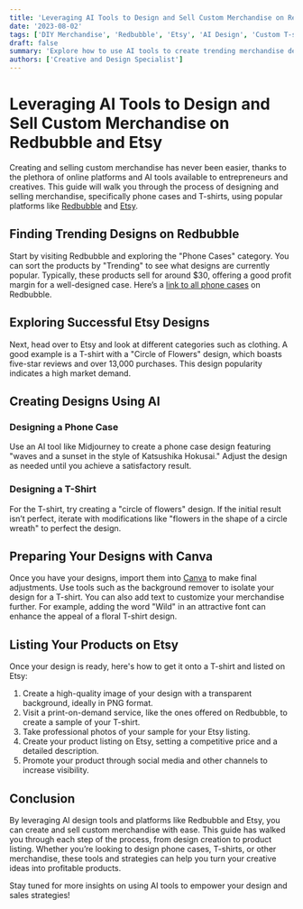 ```yaml
---
title: 'Leveraging AI Tools to Design and Sell Custom Merchandise on Redbubble and Etsy'
date: '2023-08-02'
tags: ['DIY Merchandise', 'Redbubble', 'Etsy', 'AI Design', 'Custom T-shirts', 'Phone Cases']
draft: false
summary: 'Explore how to use AI tools to create trending merchandise designs and successfully sell them on platforms like Redbubble and Etsy. This guide provides a comprehensive walkthrough, from design creation to listing products for sale.'
authors: ['Creative and Design Specialist']
---
```


# Leveraging AI Tools to Design and Sell Custom Merchandise on Redbubble and Etsy

Creating and selling custom merchandise has never been easier, thanks to the plethora of online platforms and AI tools available to entrepreneurs and creatives. This guide will walk you through the process of designing and selling merchandise, specifically phone cases and T-shirts, using popular platforms like [Redbubble](https://www.redbubble.com) and [Etsy](https://www.etsy.com).

## Finding Trending Designs on Redbubble

Start by visiting Redbubble and exploring the "Phone Cases" category. You can sort the products by "Trending" to see what designs are currently popular. Typically, these products sell for around $30, offering a good profit margin for a well-designed case. Here’s a [link to all phone cases](https://www.redbubble.com/shop/phone-cases) on Redbubble.

## Exploring Successful Etsy Designs

Next, head over to Etsy and look at different categories such as clothing. A good example is a T-shirt with a "Circle of Flowers" design, which boasts five-star reviews and over 13,000 purchases. This design popularity indicates a high market demand.

## Creating Designs Using AI

### Designing a Phone Case

Use an AI tool like Midjourney to create a phone case design featuring "waves and a sunset in the style of Katsushika Hokusai." Adjust the design as needed until you achieve a satisfactory result.

### Designing a T-Shirt

For the T-shirt, try creating a "circle of flowers" design. If the initial result isn’t perfect, iterate with modifications like "flowers in the shape of a circle wreath" to perfect the design.

## Preparing Your Designs with Canva

Once you have your designs, import them into [Canva](https://www.canva.com) to make final adjustments. Use tools such as the background remover to isolate your design for a T-shirt. You can also add text to customize your merchandise further. For example, adding the word "Wild" in an attractive font can enhance the appeal of a floral T-shirt design.

## Listing Your Products on Etsy

Once your design is ready, here's how to get it onto a T-shirt and listed on Etsy:
1. Create a high-quality image of your design with a transparent background, ideally in PNG format.
2. Visit a print-on-demand service, like the ones offered on Redbubble, to create a sample of your T-shirt.
3. Take professional photos of your sample for your Etsy listing.
4. Create your product listing on Etsy, setting a competitive price and a detailed description.
5. Promote your product through social media and other channels to increase visibility.

## Conclusion

By leveraging AI design tools and platforms like Redbubble and Etsy, you can create and sell custom merchandise with ease. This guide has walked you through each step of the process, from design creation to product listing. Whether you’re looking to design phone cases, T-shirts, or other merchandise, these tools and strategies can help you turn your creative ideas into profitable products.

Stay tuned for more insights on using AI tools to empower your design and sales strategies!
